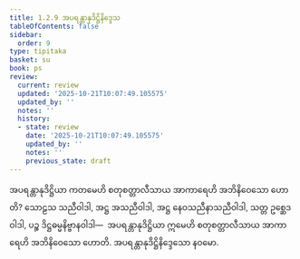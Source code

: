 ```yaml
---
title: 1.2.9 အပရန္တာနုဒိဋ္ဌိနိဒ္ဒေသ
tableOfContents: false
sidebar:
  order: 9
type: tipitaka
basket: su
book: ps
review:
  current: review
  updated: '2025-10-21T10:07:49.105575'
  updated_by: ''
  notes: ''
  history:
  - state: review
    date: '2025-10-21T10:07:49.105575'
    updated_by: ''
    notes: ''
    previous_state: draft
---
```



<DynamicBreadcrumb />


<ReviewStatus review={frontmatter.review} showDetails={true} />

<HypothesisAnnotation frontmatter={frontmatter} />

<Division number="142" book="ps" e="ch" v="26" p="154">

<Paragraph number="811" book="ps">
အပရန္တာနုဒိဋ္ဌိယာ ကတမေဟိ စတုစတ္တာလီသာယ အာကာရေဟိ အဘိနိဝေသော ဟောတိ? သောဠသ သညီဝါဒါ, အဋ္ဌ အသညီဝါဒါ, အဋ္ဌ နေဝသညီနာသညီဝါဒါ, သတ္တ ဥစ္ဆေဒဝါဒါ, ပဉ္စ ဒိဋ္ဌဓမ္မနိဗ္ဗာနဝါဒါ—  အပရန္တာနုဒိဋ္ဌိယာ ဣမေဟိ စတုစတ္တာလီသာယ အာကာရေဟိ အဘိနိဝေသော ဟောတိ.

</Paragraph>
</Division>

<Paragraph number="812" type="center" book="ps">
အပရန္တာနုဒိဋ္ဌိနိဒ္ဒေသော နဝမော.
</Paragraph>